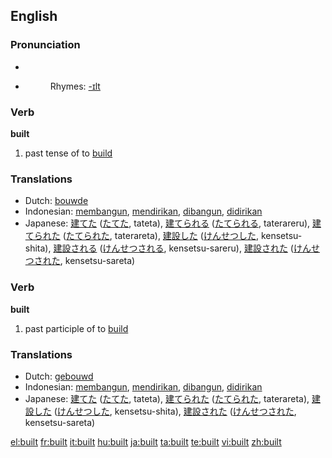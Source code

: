 ==English==

{{rank|meeting|corner|spite|900|built|lower|lead|wouldn't}}

===Pronunciation===
* {{IPA|/'bɪlt/}}
* {{audio|en-us-built.ogg|Audio (US)}}
*: Rhymes: [[Rhymes:English:-ɪlt|-ɪlt]]

===Verb===
'''built'''

# past tense of to [[build]]

===Translations===
{{rfc-level|Translations at L3+ (AutoFormat would have corrected level of Translations)}}
* Dutch: [[bouwde]]
* Indonesian: [[bangun|membangun]], [[diri|mendirikan]], [[bangun|dibangun]], [[diri|didirikan]]
* Japanese: [[建てた]] ([[たてた]], tateta), [[建てられる]] ([[たてられる]], taterareru), [[建てられた]] ([[たてられた]], taterareta), [[建設]]した ([[けんせつ]]した, kensetsu-shita), [[建設]]される ([[けんせつ]]される, kensetsu-sareru), [[建設]]された ([[けんせつ]]された, kensetsu-sareta)

===Verb===
'''built'''

# past participle of to [[build]]

===Translations===
* Dutch: [[gebouwd]]
* Indonesian: [[bangun|membangun]], [[diri|mendirikan]], [[bangun|dibangun]], [[diri|didirikan]]
* Japanese: [[建てた]] ([[たてた]], tateta), [[建てられた]] ([[たてられた]], taterareta), [[建設]]した ([[けんせつ]]した, kensetsu-shita), [[建設]]された ([[けんせつ]]された, kensetsu-sareta)

[[el:built]]
[[fr:built]]
[[it:built]]
[[hu:built]]
[[ja:built]]
[[ta:built]]
[[te:built]]
[[vi:built]]
[[zh:built]]